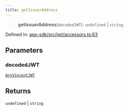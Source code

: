 ```yaml
---
title: getIssuerAddress
---
```


> **getIssuerAddress**(`decodedJWT`): `undefined` \| `string`

Defined in: [app-sdk/src/jwt/accessors.ts:63](https://github.com/LIT-Protocol/Vincent/blob/1ec4d670031700c70e1e2ba1640f87d4b5f07fe8/packages/libs/app-sdk/src/jwt/accessors.ts#L63)

## Parameters

### decodedJWT

[`AnyVincentJWT`](/api-reference/app-sdk/jwt/type-aliases/AnyVincentJWT)

## Returns

`undefined` \| `string`
